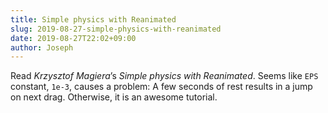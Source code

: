 ```yaml
---
title: Simple physics with Reanimated
slug: 2019-08-27-simple-physics-with-reanimated
date: 2019-08-27T22:02+09:00
author: Joseph
---
```


Read *Krzysztof Magiera*’s *Simple physics with Reanimated*. Seems like `EPS` constant,  `1e-3`, causes a problem: A few seconds of rest results in a jump on next drag. Otherwise, it is an awesome tutorial.